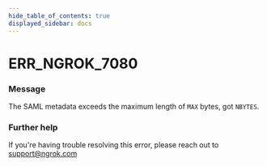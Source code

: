 ```yaml
---
hide_table_of_contents: true
displayed_sidebar: docs
---
```



# ERR_NGROK_7080

### Message
The SAML metadata exceeds the maximum length of `MAX` bytes, got `NBYTES`.

<ErrorDetails error='err_ngrok_7080' />


### Further help
If you're having trouble resolving this error, please reach out to [support@ngrok.com](mailto:support@ngrok.com?subject=Help%20with%20ERR_NGROK_7080)

